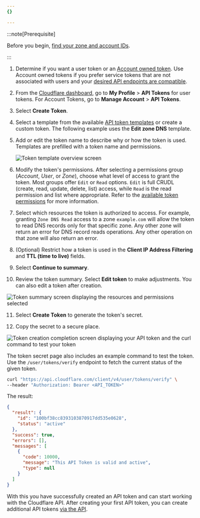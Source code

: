 ```yaml
---
{}

---
```



:::note[Prerequisite]


Before you begin, [find your zone and account IDs](/fundamentals/setup/find-account-and-zone-ids/).


:::

1. Determine if you want a user token or an [Account owned token](/fundamentals/api/get-started/account-owned-tokens/). Use Account owned tokens if you prefer service tokens that are not associated with users and your [desired API endpoints are compatible](/fundamentals/api/get-started/account-owned-tokens/#compatibility-matrix).

2. From the [Cloudflare dashboard](https://dash.cloudflare.com/profile/api-tokens/), go to **My Profile** > **API Tokens** for user tokens. For Account Tokens, go to **Manage Account** > **API Tokens**.

3. Select **Create Token**.

4. Select a template from the available [API token templates](/fundamentals/api/reference/template/) or create a custom token. The following example uses the **Edit zone DNS** template.

5. Add or edit the token name to describe why or how the token is used. Templates are prefilled with a token name and permissions.

   ![Token template overview screen](~/assets/images/fundamentals/api/template-customize.png)

6. Modify the token's permissions. After selecting a permissions group (*Account*, *User*, or *Zone*), choose what level of access to grant the token. Most groups offer `Edit` or `Read` options. `Edit` is full CRUDL (create, read, update, delete, list) access, while `Read` is the read permission and list where appropriate. Refer to the [available token permissions](/fundamentals/api/reference/permissions/) for more information.

7. Select which resources the token is authorized to access. For example, granting `Zone DNS Read` access to a zone `example.com` will allow the token to read DNS records only for that specific zone. Any other zone will return an error for DNS record reads operations. Any other operation on that zone will also return an error.

8. (Optional) Restrict how a token is used in the **Client IP Address Filtering** and **TTL (time to live)** fields.

9. Select **Continue to summary**.

10. Review the token summary. Select **Edit token** to make adjustments. You can also edit a token after creation.

   ![Token summary screen displaying the resources and permissions selected](~/assets/images/fundamentals/api/token-summary.png)

11. Select **Create Token** to generate the token's secret.

12. Copy the secret to a secure place.

<Render file="new-token-warning" product="fundamentals" />

![Token creation completion screen displaying your API token and the curl command to test your token](~/assets/images/fundamentals/api/token-complete.png)

The token secret page also includes an example command to test the token. Use the `/user/tokens/verify` endpoint to fetch the current status of the given token.

```bash
curl "https://api.cloudflare.com/client/v4/user/tokens/verify" \
--header "Authorization: Bearer <API_TOKEN>"
```

The result:

```json
{
  "result": {
    "id": "100bf38cc8393103870917dd535e0628",
    "status": "active"
  },
  "success": true,
  "errors": [],
  "messages": [
    {
      "code": 10000,
      "message": "This API Token is valid and active",
      "type": null
    }
  ]
}
```

With this you have successfully created an API token and can start working with the Cloudflare API. After creating your first API token, you can create additional API tokens [via the API](/fundamentals/api/how-to/create-via-api/).

